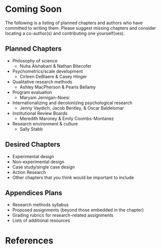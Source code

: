 # Coming Soon

The following is a listing of planned chapters and authors who have committed to writing them. Please suggest missing chapters and consider locating a co-author(s) and contributing one yourself(ves).

## Planned Chapters

* Philosophy of science
  - Nuha Alshabani & Nathan Bitecofer
* Psychometrics/scale development
  - Cirleen DeBlaere & Casey Hinger
* Qualitative research methods
  - Ashley MacPherson & Pearis Bellamy
* Program evaluation
  - Maryam Jernigan-Noesi
* Internationalizing and decolonizing psychological research
  - Jenny Vaydich, Jacob Bentley, & Oscar Baldelomar
* Institutional Review Boards
  - Meredith Maroney & Emily Coombs-Montanez
* Research environment & culture
  - Sally Stabb

## Desired Chapters

* Experimental design
* Non-experimental design
* Case study/single case design
* Action Research
* Other chapters that *you* think would be important to include

## Appendices Plans

* Research methods syllabus
* Proposed assignments (beyond those embedded in the chapter)
* Grading rubrics for research-related assignments
* Lists of additional resources

# References